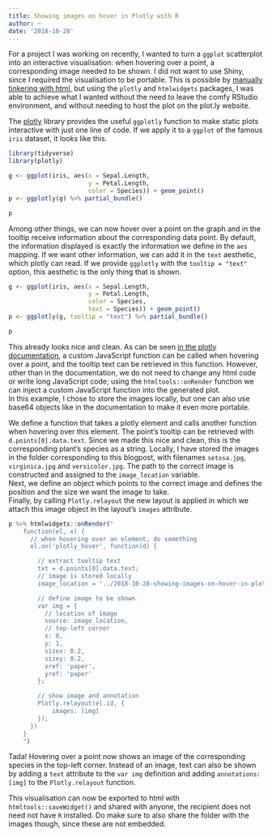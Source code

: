 ```yaml
---
title: Showing images on hover in Plotly with R
author: ~
date: '2018-10-28'
---
```


For a project I was working on recently, I wanted to turn a `ggplot` scatterplot into an interactive visualisation: when hovering over a point, a corresponding image needed to be shown. I did not want to use Shiny, since I required the visualisation to be portable. This is possible by [manually tinkering with html](
https://github.com/etpinard/plotly-dashboards/tree/master/hover-images), but using the `plotly` and `htmlwidgets` packages, I was able to achieve what I wanted without the need to leave the comfy RStudio environment, and without needing to host the plot on the plot.ly website.  

The [plotly](https://plot.ly/r/) library provides the useful `ggplotly` function to make static plots interactive with just one line of code. If we apply it to a `ggplot` of the famous `iris` dataset, it looks like this.

```r
library(tidyverse)
library(plotly)

g <- ggplot(iris, aes(x = Sepal.Length,
                      y = Petal.Length,
                      color = Species)) + geom_point()
p <- ggplotly(g) %>% partial_bundle()

p
```

Among other things, we can now hover over a point on the graph and in the tooltip receive information about the corresponding data point. By default, the information displayed is exactly the information we define in the `aes` mapping. If we want other information, we can add it in the `text` aesthetic, which plotly can read. If we provide `ggplotly` with the `tooltip = "text"` option, this aesthetic is the only thing that is shown.

```r
g <- ggplot(iris, aes(x = Sepal.Length,
                      y = Petal.Length,
                      color = Species,
                      text = Species)) + geom_point()
p <- ggplotly(g, tooltip = "text") %>% partial_bundle() 

p
```

This already looks nice and clean. As can be seen [in the plotly documentation](https://plot.ly/r/hover-events/), a custom JavaScript function can be called when hovering over a point, and the tooltip text can be retrieved in this function. However, other than in the documentation, we do not need to change any html code or write long JavaScript code; using the `htmltools::onRender` function we can inject a custom JavaScript function into the generated plot.  
In this example, I chose to store the images locally, but one can also use base64 objects like in the documentation to make it even more portable.  

We define a function that takes a plotly element and calls another function when hovering over this element. The point's tooltip can be retrieved with `d.points[0].data.text`. Since we made this nice and clean, this is the corresponding plant's species as a string. Locally, I have stored the images in the folder corresponding to this blogpost, with filenames `setosa.jpg`, `virginica.jpg` and `versicolor.jpg`. The path to the correct image is constructed and assigned to the `image_location` variable.  
Next, we define an object which points to the correct image and defines the position and the size we want the image to take.  
Finally, by calling `Plotly.relayout` the new layout is applied in which we attach this image object in the layout's `images` attribute.

```r
p %>% htmlwidgets::onRender("
    function(el, x) {
      // when hovering over an element, do something
      el.on('plotly_hover', function(d) {

        // extract tooltip text
        txt = d.points[0].data.text;
        // image is stored locally
        image_location = '../2018-10-28-showing-images-on-hover-in-plotly-with-r/' + txt + '.jpg';

        // define image to be shown
        var img = {
          // location of image
          source: image_location,
          // top-left corner
          x: 0,
          y: 1,
          sizex: 0.2,
          sizey: 0.2,
          xref: 'paper',
          yref: 'paper'
        };

        // show image and annotation 
        Plotly.relayout(el.id, {
            images: [img] 
        });
      })
    }
    ")
```

Tada! Hovering over a point now shows an image of the corresponding species in the top-left corner. Instead of an image, text can also be shown by adding a `text` attribute to the `var img` definition and adding `annotations: [img]` to the `Plotly.relayout` function.  

This visualisation can now be exported to html with `htmltools::saveWidget()` and shared with anyone, the recipient does not need not have `R` installed. Do make sure to also share the folder with the images though, since these are not embedded.
